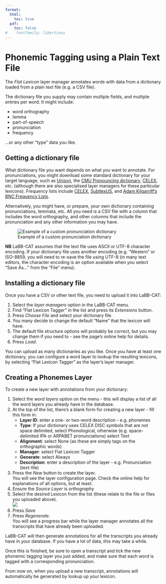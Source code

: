 ```yaml
---
format:
  html:
    toc: true
  pdf: 
    toc: false
#    fontfamily: libertinus
---
```

# Phonemic Tagging using a Plain Text File

The *Flat Lexicon* layer manager annotates words with data from a dictionary loaded from a plain text file (e.g. a CSV file).

The dictionary file you supply may contain multiple fields, and multiple entries per word. It might include:

- word orthography
- lemma
- part-of-speech
- pronunciation
- frequency

...or any other "type" data you like.

## Getting a dictionary file

What dictionary file you want depends on what you want to annotate. For pronunciations, you might download some standard dictionary for your target language, such as 
[Unisyn](http://www.cstr.ed.ac.uk/projects/unisyn/), 
the [CMU Pronouncing dictionary](http://www.speech.cs.cmu.edu/cgi-bin/cmudict), 
[CELEX](http://celex.mpi.nl/), 
etc. (although there are also specialised layer managers for these particular lexicons). Frequency lists include 
[CELEX](http://celex.mpi.nl/), 
[SubtlexUS](http://subtlexus.lexique.org/), and 
[Adam Kilgarriff's BNC Frequency Lists](http://kilgarriff.co.uk/bnc-readme.html).

Alternatively, you might have, or prepare, your own dictionary containing pronunciations, lemmata, etc. All you need is a CSV file with a column that includes the word orthography, and other columns that include the pronunciation and any other information you may have.

![Example of a custom pronunciation dictionary](DictionaryTongan.png)

**NB** LaBB-CAT assumes that the text file uses ASCII or UTF-8 character encoding. If your dictionary file uses another encoding (e.g. "Western" or ISO-8859, you will need to re-save the file using UTF-8 (in many text editors, the character encoding is an option available when you select "Save As..." from the "File" menu).

## Installing a dictionary file

Once you have a CSV or other text file, you need to upload it into LaBB-CAT:

1. Select the *layer managers* option in the LaBB-CAT menu.
1. Find "Flat Lexicon Tagger" in the list and press its *Extensions* button.
1. Press *Choose File* and select your dictionary file.
1. You many decide to change the default "Name" that the lexicon will have.
1. The default file structure options will probably be correct, but you may change them if you need to - see the page's online help for details.
1. Press *Load*.

You can upload as many dictionaries as you like. Once you have at least one dictionary, you can configure a word layer to lookup the resulting lexicons, by selecting "Flat Lexicon Tagger" as the layer's layer manager.

## Creating a Phonemes Layer

To create a new layer with annotations from your dictionary:


1. Select the *word layers* option on the menu - this will display a list of all the word layers you already have in the database.
1. At the top of the list, there's a blank form for creating a new layer  - fill this form in:
    - **Layer ID**: enter a one- or two-word description - e.g. phonemes
    - **Type**: If your dictionary uses CELEX DISC symbols that are not space delimited, select Phonological, otherwise (e.g. space-delimited IPA or ARPABET pronunciations) select Text
    - **Alignment**: select None (as these are simply tags on the orthographic words)
    - **Manager**: select Flat Lexicon Tagger
    - **Generate**: select Always
    - **Description**: enter a description of the layer - e.g. Pronunciation (text-file)
1. Press the *New* button to create the layer.  
    You will see the layer configuration page. Check the online help for explanations of all options, but at least:
1. Ensure the *Source Layer* is *orthography*
1. Select the desired Lexicon from the list (these relate to the file or files you uploaded above).  
  ![](FlatFileDictonaryConfiguration.png)
1. Press *Save*
1. Press *Regenerate*.  
    You will see a progress bar while the layer manager annotates all the transcripts that have already been uploaded.

LaBB-CAT will then generate annotations for all the transcripts you already have in your database.  If you have a lot of data, this may take a while.  

Once this is finished, be sure to open a transcript and tick the new phonemic tagging layer you just added, and make sure that each word is tagged with a corresponding pronunciation.

From now on, when you upload a new transcript, annotations will automatically be generated by lookup up your lexicon.